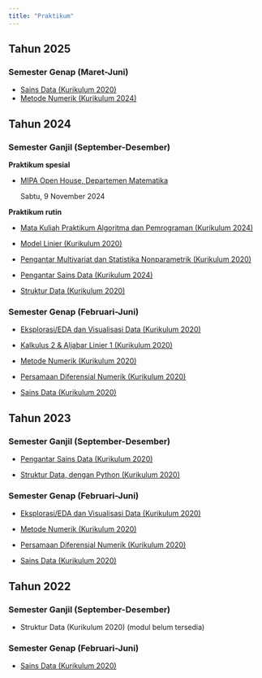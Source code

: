 ---
title: "Praktikum"
---

::: {.panel-tabset}
## Tahun 2025
### Semester Genap (Maret-Juni)
* [Sains Data (Kurikulum 2020)](modulprak/2025/genap/saindat/saindat2025genap.qmd)
* [Metode Numerik (Kurikulum 2024)](modulprak/2025/genap/metnum/metnum2025genap.qmd)

## Tahun 2024

### Semester Ganjil (September-Desember)

**Praktikum spesial**

* [MIPA Open House, Departemen Matematika](./modulprak/2024/ganjil/mipa_open_house/mipa_open_house.qmd)

    Sabtu, 9 November 2024

**Praktikum rutin**

* [Mata Kuliah Praktikum Algoritma dan Pemrograman (Kurikulum 2024)](modulprak/2024/ganjil/prak_alprog/prak_alprog_2024.qmd)

* [Model Linier (Kurikulum 2020)](modulprak/2024/ganjil/molin/molin2024.qmd)

* [Pengantar Multivariat dan Statistika Nonparametrik (Kurikulum 2020)](modulprak/2024/ganjil/pengmul-nonpar/pengmulnonpar2024.qmd)

* [Pengantar Sains Data (Kurikulum 2024)](modulprak/2024/ganjil/psd/psd2024.qmd)

* [Struktur Data (Kurikulum 2020)](modulprak/2024/ganjil/strukdat/strukdat2024.qmd)

### Semester Genap (Februari-Juni)

* [Eksplorasi/EDA dan Visualisasi Data (Kurikulum 2020)](modulprak/2024/genap/eda/eda2024genap.qmd)

* [Kalkulus 2 & Aljabar Linier 1 (Kurikulum 2020)](modulprak/2024/genap/kalkulin/kalkulin2024genap.qmd)

* [Metode Numerik (Kurikulum 2020)](modulprak/2024/genap/metnum/metnum2024genap.qmd)

* [Persamaan Diferensial Numerik (Kurikulum 2020)](modulprak/2024/genap/pdnum/pdnum2024genap.qmd)

* [Sains Data (Kurikulum 2020)](modulprak/2024/genap/saindat/saindat2024genap.qmd)

## Tahun 2023

### Semester Ganjil (September-Desember)

* [Pengantar Sains Data (Kurikulum 2020)](modulprak/2023/ganjil/psd/psd2023.qmd)

* [Struktur Data, dengan Python (Kurikulum 2020)](modulprak/2023/ganjil/strukdat_py/strukdat2023.qmd)

### Semester Genap (Februari-Juni)

* [Eksplorasi/EDA dan Visualisasi Data (Kurikulum 2020)](modulprak/2023/genap/eda/eda2023genap.qmd)

* [Metode Numerik (Kurikulum 2020)](modulprak/2023/genap/metnum/metnum2023genap.qmd)

* [Persamaan Diferensial Numerik (Kurikulum 2020)](modulprak/2023/genap/pdnum/pdnum2023.qmd)

* [Sains Data (Kurikulum 2020)](modulprak/2023/genap/sainsdata/sainsdata2023.qmd)

## Tahun 2022

### Semester Ganjil (September-Desember)

* Struktur Data (Kurikulum 2020) (modul belum tersedia)

### Semester Genap (Februari-Juni)

* [Sains Data (Kurikulum 2020)](modulprak/2022/genap/saindat/saindat2022genap.qmd)

:::